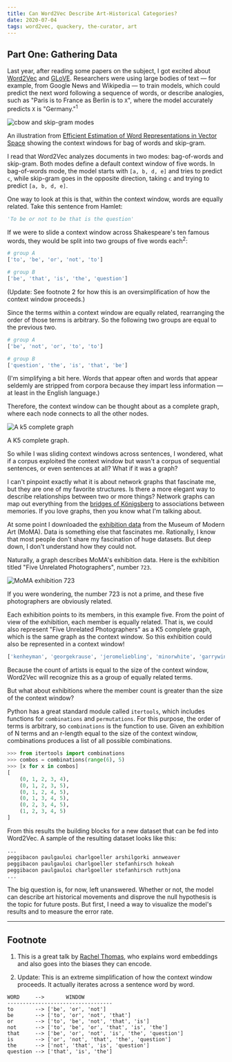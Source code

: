 ```yaml
---
title: Can Word2Vec Describe Art-Historical Categories?
date: 2020-07-04
tags: word2vec, quackery, the-curator, art
---
```


## Part One: Gathering Data 

Last year, after reading some papers on the subject, I got excited about [Word2Vec](https://arxiv.org/abs/1301.3781) and [GLoVE](https://nlp.stanford.edu/pubs/glove.pdf). Researchers were using large bodies of text — for example, from Google News and Wikipedia — to train models, which could predict the next word following a sequence of words, or describe analogies, such as "Paris is to France as Berlin is to `X`", where the model accurately predicts `X` is "Germany."<sup>1</sup> 

![cbow and skip-gram modes](../../images/cbow-skip-gram.png)

<Caption>An illustration from <a href="https://arxiv.org/abs/1301.3781">Efficient Estimation of Word Representations in Vector Space</a> showing the context windows for bag of words and skip-gram.</Caption>

I read that Word2Vec analyzes documents in two modes: bag-of-words and skip-gram. Both modes define a default context window of five words. In bag-of-words mode, the model starts with `[a, b, d, e]` and tries to predict `c`, while skip-gram goes in the opposite direction, taking `c` and trying to predict `[a, b, d, e]`. 

One way to look at this is that, within the context window, words are equally related. Take this sentence from Hamlet:

```python
'To be or not to be that is the question'
```

If we were to slide a context window across Shakespeare's ten famous words, they would be split into two groups of five words each<sup>2</sup>:

```python
# group A
['to', 'be', 'or', 'not', 'to']

# group B
['be', 'that', 'is', 'the', 'question']
```

<Caption>(Update: See footnote 2 for how this is an oversimplification of how the context window proceeds.)</Caption>

Since the terms within a context window are equally related, rearranging the order of those terms is arbitrary. So the following two groups are equal to the previous two.

```python
# group A
['be', 'not', 'or', 'to', 'to']

# group B
['question', 'the', 'is', 'that', 'be']
```

<Caption>(I'm simplifying a bit here. Words that appear often and words that appear seldemly are stripped from corpora because they impart less information — at least in the English language.)</Caption>

Therefore, the context window can be thought about as a complete graph, where each node connects to all the other nodes.

![A k5 complete graph](../../images/k5-to-be-or-not.png)

<Caption>A K5 complete graph.</Caption>

So while I was sliding context windows across sentences, I wondered, what if a corpus exploited the context window but wasn't a corpus of sequential sentences, or even sentences at all? What if it was a graph?

I can't pinpoint exactly what it is about network graphs that fascinate me, but they are one of my favorite structures. Is there a more elegant way to describe relationships between two or more things? Network graphs can map out everything from the [bridges of Königsberg](https://en.wikipedia.org/wiki/Seven_Bridges_of_K%C3%B6nigsberg) to associations between memories. If you love graphs, then you know what I'm talking about.

At some point I downloaded the [exhibition data](https://github.com/MuseumofModernArt/exhibitions) from the Museum of Modern Art (MoMA). Data is something else that fascinates me. Rationally, I know that most people don't share my fascination of huge datasets. But deep down, I don't understand how they could not. 

Naturally, a graph describes MoMA's exhibition data. Here is the exhibition titled "Five Unrelated Photographers", number `723`.

![MoMA exhibition 723](../../images/moma-exh-723.png)

<Caption>If you were wondering, the number 723 is not a prime, and these five photographers are obviously related.</Caption>

Each exhibition points to its members, in this example five. From the point of view of the exhibition, each member is equally related. That is, we could also represent "Five Unrelated Photographers" as a K5 complete graph, which is the same graph as the context window. So this exhibition could also be represented in a context window!

```python
['kenheyman', 'georgekrause', 'jeromeliebling', 'minorwhite', 'garrywinogrand']
```

Because the count of artists is equal to the size of the context window, Word2Vec will recognize this as a group of equally related terms.

But what about exhibitions where the member count is greater than the size of the context window?

Python has a great standard module called `itertools`, which includes functions for `combinations` and `permutations`. For this purpose, the order of terms is arbitrary, so `combinations` is the function to use. Given an exhibition of N terms and an r-length equal to the size of the context window, combinations produces a list of all possible combinations. 

```python
>>> from itertools import combinations
>>> combos = combinations(range(6), 5)
>>> [x for x in combos]
[
    (0, 1, 2, 3, 4), 
    (0, 1, 2, 3, 5), 
    (0, 1, 2, 4, 5), 
    (0, 1, 3, 4, 5), 
    (0, 2, 3, 4, 5), 
    (1, 2, 3, 4, 5)
]
```

From this results the building blocks for a new dataset that can be fed into Word2Vec. A sample of the resulting dataset looks like this:

```txt
...
peggibacon paulgauloi charlgoeller arshilgorki annweaver
peggibacon paulgauloi charlgoeller stefanhirsch hokeah
peggibacon paulgauloi charlgoeller stefanhirsch ruthjona
...
```

The big question is, for now, left unanswered. Whether or not, the model can describe art historical movements and disprove the null hypothesis is the topic for future posts. But first, I need a way to visualize the model's results and to measure the error rate. 

* * * 

## Footnote

1. This is a great talk by [Rachel Thomas](https://www.youtube.com/watch?v=25nC0n9ERq4&t=1s), who explains word embeddings and also goes into the biases they can encode.

2. Update: This is an extreme simplification of how the context window proceeds. It actually iterates across a sentence word by word.

```
WORD     -->       WINDOW
----------------------------------
to       --> ['be', 'or', 'not']
be       --> ['to', 'or', 'not', 'that']
or       --> ['to', 'be', 'not', 'that', 'is']
not      --> ['to', 'be', 'or', 'that', 'is', 'the']
that     --> ['be', 'or', 'not', 'is', 'the', 'question']
is       --> ['or', 'not', 'that', 'the', 'question']
the      --> ['not', 'that', 'is', 'question']
question --> ['that', 'is', 'the']
```